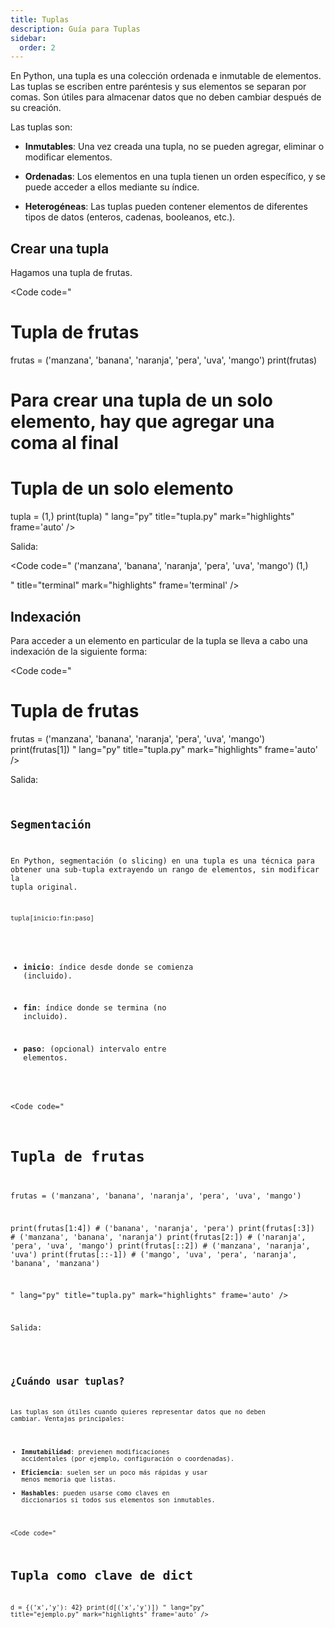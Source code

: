 ```yaml
---
title: Tuplas
description: Guía para Tuplas
sidebar:
  order: 2
---
```



En Python, una tupla es una colección ordenada e inmutable de elementos. Las tuplas se escriben entre paréntesis y sus elementos se separan por comas. Son útiles para almacenar datos que no deben cambiar después de su creación. 

Las tuplas son:

- **Inmutables**: Una vez creada una tupla, no se pueden agregar, eliminar o modificar elementos. 

- **Ordenadas**: Los elementos en una tupla tienen un orden específico, y se puede acceder a ellos mediante su índice. 

- **Heterogéneas**: Las tuplas pueden contener elementos de diferentes tipos de datos (enteros, cadenas, booleanos, etc.). 

## Crear una tupla

Hagamos una tupla de frutas.

<Code 
code="
# Tupla de frutas
frutas = ('manzana', 'banana', 'naranja', 'pera', 'uva', 'mango')
print(frutas)

# Para crear una tupla de un solo elemento, hay que agregar una coma al final
# Tupla de un solo elemento
tupla = (1,)
print(tupla)
"
lang="py" 
title="tupla.py" 
mark="highlights"
frame='auto' />

Salida:

<Code 
code="
('manzana', 'banana', 'naranja', 'pera', 'uva', 'mango')
(1,)

"
title="terminal" 
mark="highlights"
frame='terminal' />

## Indexación

Para acceder a un elemento en particular de la tupla se lleva a cabo una indexación de la siguiente forma:

<Code 
code="
# Tupla de frutas
frutas = ('manzana', 'banana', 'naranja', 'pera', 'uva', 'mango')
print(frutas[1])
"
lang="py" 
title="tupla.py" 
mark="highlights"
frame='auto' />

Salida:

<Code 
code="
banana
"
title="terminal" 
mark="highlights"
frame='terminal' />

## Segmentación

En Python, segmentación (o slicing) en una tupla es una técnica para obtener una sub-tupla extrayendo un rango de elementos, sin modificar la tupla original.

```python
tupla[inicio:fin:paso]

```
- **inicio**: índice desde donde se comienza (incluido).

- **fin**: índice donde se termina (no incluido).

- **paso**: (opcional) intervalo entre elementos.

<Code 
code="
# Tupla de frutas
frutas = ('manzana', 'banana', 'naranja', 'pera', 'uva', 'mango')

print(frutas[1:4])     # ('banana', 'naranja', 'pera')
print(frutas[:3])      # ('manzana', 'banana', 'naranja')
print(frutas[2:])      # ('naranja', 'pera', 'uva', 'mango')
print(frutas[::2])     # ('manzana', 'naranja', 'uva')
print(frutas[::-1])    # ('mango', 'uva', 'pera', 'naranja', 'banana', 'manzana')

"
lang="py" 
title="tupla.py" 
mark="highlights"
frame='auto' />

Salida:

<Code 
code="
('banana', 'naranja', 'pera')
('manzana', 'banana', 'naranja')
('manzana', 'naranja', 'uva')
('mango', 'uva', 'pera', 'naranja', 'banana', 'manzana') 
"
title="terminal" 
mark="highlights"
frame='terminal' />

## ¿Cuándo usar tuplas?

Las tuplas son útiles cuando quieres representar datos que no deben cambiar. Ventajas principales:

- **Inmutabilidad**: previenen modificaciones accidentales (por ejemplo, configuración o coordenadas).
- **Eficiencia**: suelen ser un poco más rápidas y usar menos memoria que listas.
- **Hashables**: pueden usarse como claves en diccionarios si todos sus elementos son inmutables.

<Code 
code="
# Tupla como clave de dict
d = {('x','y'): 42}
print(d[('x','y')])
"
lang="py" 
title="ejemplo.py" 
mark="highlights"
frame='auto' />


